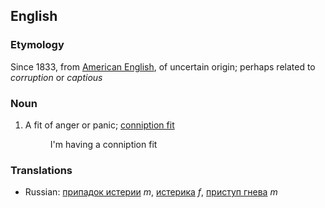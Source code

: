 ==English==
===Etymology===
Since 1833, from [[American English]], of uncertain origin; perhaps related to ''corruption'' or ''captious''

===Noun===
#A fit of anger or panic; [[conniption fit]]
#: I'm having a conniption fit

===Translations===
*Russian: [[припадок истерии]] ''m'', [[истерика]] ''f'', [[приступ гнева]] ''m''